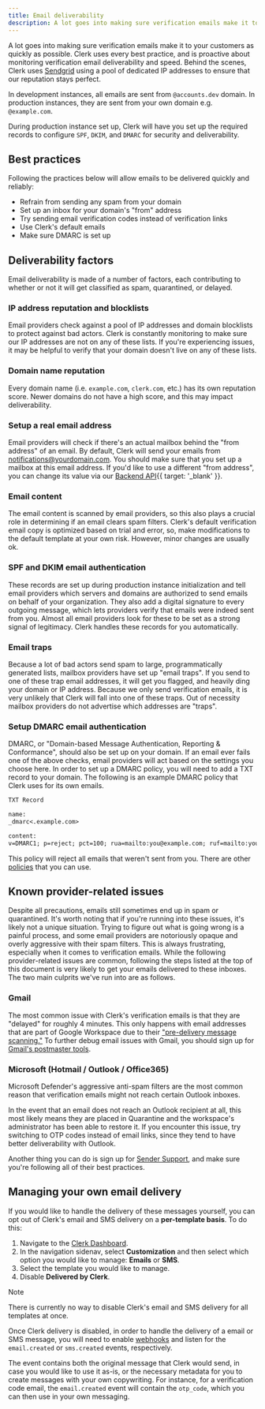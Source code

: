 ```yaml
---
title: Email deliverability
description: A lot goes into making sure verification emails make it to your customers as quickly as possible. Clerk uses every best practice, and is proactive about monitoring verification email deliverability and speed. Behind the scenes, Clerk uses Sendgrid using a pool of dedicated IP addresses to ensure that our reputation stays perfect.
---
```


A lot goes into making sure verification emails make it to your customers as quickly as possible. Clerk uses every best practice, and is proactive about monitoring verification email deliverability and speed. Behind the scenes, Clerk uses [Sendgrid](https://sendgrid.com) using a pool of dedicated IP addresses to ensure that our reputation stays perfect.

In development instances, all emails are sent from `@accounts.dev` domain. In production instances, they are sent from your own domain e.g. `@example.com`.

During production instance set up, Clerk will have you set up the required records to configure `SPF`, `DKIM`, and `DMARC` for security and deliverability.

## Best practices

Following the practices below will allow emails to be delivered quickly and reliably:

- Refrain from sending any spam from your domain
- Set up an inbox for your domain's "from" address
- Try sending email verification codes instead of verification links
- Use Clerk's default emails
- Make sure DMARC is set up

## Deliverability factors

Email deliverability is made of a number of factors, each contributing to whether or not it will get classified as spam, quarantined, or delayed.

### IP address reputation and blocklists

Email providers check against a pool of IP addresses and domain blocklists to protect against bad actors. Clerk is constantly monitoring to make sure our IP addresses are not on any of these lists. If you're experiencing issues, it may be helpful to verify that your domain doesn't live on any of these lists.

### Domain name reputation

Every domain name (i.e. `example.com`, `clerk.com`, etc.) has its own reputation score. Newer domains do not have a high score, and this may impact deliverability.

### Setup a real email address

Email providers will check if there's an actual mailbox behind the "from address" of an email. By default, Clerk will send your emails from [notifications@yourdomain.com](mailto:notifications@yourdomain.com). You should make sure that you set up a mailbox at this email address. If you'd like to use a different "from address", you can change its value via our [Backend API](/docs/reference/backend-api/tag/Beta-Features#operation/UpdateInstanceAuthConfig){{ target: '_blank' }}.

### Email content

The email content is scanned by email providers, so this also plays a crucial role in determining if an email clears spam filters. Clerk's default verification email copy is optimized based on trial and error, so, make modifications to the default template at your own risk. However, minor changes are usually ok.

### SPF and DKIM email authentication

These records are set up during production instance initialization and tell email providers which servers and domains are authorized to send emails on behalf of your organization. They also add a digital signature to every outgoing message, which lets providers verify that emails were indeed sent from you. Almost all email providers look for these to be set as a strong signal of legitimacy. Clerk handles these records for you automatically.

### Email traps

Because a lot of bad actors send spam to large, programmatically generated lists, mailbox providers have set up "email traps". If you send to one of these trap email addresses, it will get you flagged, and heavily ding your domain or IP address. Because we only send verification emails, it is very unlikely that Clerk will fall into one of these traps. Out of necessity mailbox providers do not advertise which addresses are "traps".

### Setup DMARC email authentication

DMARC, or "Domain-based Message Authentication, Reporting & Conformance", should also be set up on your domain. If an email ever fails one of the above checks, email providers will act based on the settings you choose here. In order to set up a DMARC policy, you will need to add a TXT record to your domain. The following is an example DMARC policy that Clerk uses for its own emails.

```txt
TXT Record

name:
_dmarc<.example.com>

content:
v=DMARC1; p=reject; pct=100; rua=mailto:you@example.com; ruf=mailto:you@example.com;
```

This policy will reject all emails that weren't sent from you. There are other [policies](https://dmarc.org/overview/) that you can use.

## Known provider-related issues

Despite all precautions, emails still sometimes end up in spam or quarantined. It's worth noting that if you're running into these issues, it's likely not a unique situation. Trying to figure out what is going wrong is a painful process, and some email providers are notoriously opaque and overly aggressive with their spam filters. This is always frustrating, especially when it comes to verification emails. While the following provider-related issues are common, following the steps listed at the top of this document is very likely to get your emails delivered to these inboxes. The two main culprits we've run into are as follows.

### Gmail

The most common issue with Clerk's verification emails is that they are "delayed" for roughly 4 minutes. This only happens with email addresses that are part of Google Workspace due to their ["pre-delivery message scanning."](https://apps.google.com/supportwidget/articlehome?hl=en\&article_url=https%3A%2F%2Fsupport.google.com%2Fa%2Fanswer%2F7380368%3Fhl%3Den\&product_context=7380368\&product_name=UnuFlow\&trigger_context=a) To further debug email issues with Gmail, you should sign up for [Gmail's postmaster tools](https://www.gmail.com/postmaster/).

### Microsoft (Hotmail / Outlook / Office365)

Microsoft Defender's aggressive anti-spam filters are the most common reason that verification emails might not reach certain Outlook inboxes.

In the event that an email does not reach an Outlook recipient at all, this most likely means they are placed in Quarantine and the workspace's administrator has been able to restore it. If you encounter this issue, try switching to OTP codes instead of email links, since they tend to have better deliverability with Outlook.

Another thing you can do is sign up for [Sender Support](https://sendersupport.olc.protection.outlook.com/snds/FAQ.aspx), and make sure you're following all of their best practices.

## Managing your own email delivery

If you would like to handle the delivery of these messages yourself, you can opt out of Clerk's email and SMS delivery on a **per-template basis**. To do this:

1. Navigate to the [Clerk Dashboard]().
1. In the navigation sidenav, select **Customization** and then select which option you would like to manage: **Emails** or **SMS**.
1. Select the template you would like to manage.
1. Disable **Delivered by Clerk**.

> [!NOTE]
> There is currently no way to disable Clerk's email and SMS delivery for all templates at once.

Once Clerk delivery is disabled, in order to handle the delivery of a email or SMS message, you will need to enable [webhooks](/docs/configure/webhooks/overview) and listen for the `email.created` or `sms.created` events, respectively.

The event contains both the original message that Clerk would send, in case you would like to use it as-is, or the necessary metadata for you to create messages with your own copywriting. For instance, for a verification code email, the `email.created` event will contain the `otp_code`, which you can then use in your own messaging.
